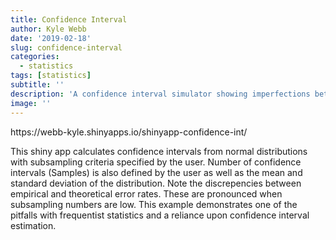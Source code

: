 ```yaml
---
title: Confidence Interval
author: Kyle Webb
date: '2019-02-18'
slug: confidence-interval
categories:
  - statistics
tags: [statistics]
subtitle: ''
description: 'A confidence interval simulator showing imperfections between theoretical and empirical type 1 error rates'
image: ''
---
```


https://webb-kyle.shinyapps.io/shinyapp-confidence-int/

This shiny app calculates confidence intervals from normal distributions with subsampling criteria specified by the user. Number of confidence intervals (Samples) is also defined by the user as well as the mean and standard deviation of the distribution. Note the discrepencies between empirical and theoretical error rates. These are pronounced when subsampling numbers are low. This example demonstrates one of the pitfalls with frequentist statistics and a reliance upon confidence interval estimation. 